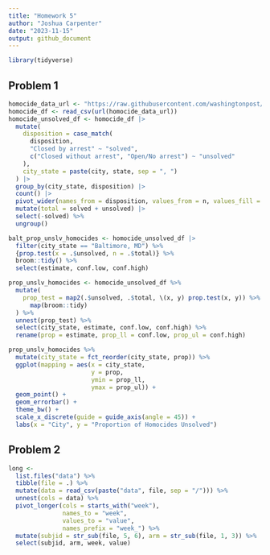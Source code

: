 ```yaml
---
title: "Homework 5"
author: "Joshua Carpenter"
date: "2023-11-15"
output: github_document
---
```


```r
library(tidyverse)
```

## Problem 1
```r
homocide_data_url <- "https://raw.githubusercontent.com/washingtonpost/data-homicides/master/homicide-data.csv"
homocide_df <- read_csv(url(homocide_data_url))
homocide_unsolved_df <- homocide_df |> 
  mutate(
    disposition = case_match(
      disposition,
      "Closed by arrest" ~ "solved",
      c("Closed without arrest", "Open/No arrest") ~ "unsolved"
    ), 
    city_state = paste(city, state, sep = ", ")
  ) |> 
  group_by(city_state, disposition) |> 
  count() |> 
  pivot_wider(names_from = disposition, values_from = n, values_fill = 0) |> 
  mutate(total = solved + unsolved) |> 
  select(-solved) %>%
  ungroup()

balt_prop_unslv_homocides <- homocide_unsolved_df |> 
  filter(city_state == "Baltimore, MD") %>% 
  {prop.test(x = .$unsolved, n = .$total)} %>%
  broom::tidy() %>%
  select(estimate, conf.low, conf.high)

prop_unslv_homocides <- homocide_unsolved_df %>%
  mutate(
    prop_test = map2(.$unsolved, .$total, \(x, y) prop.test(x, y)) %>%
      map(broom::tidy)
  ) %>%
  unnest(prop_test) %>%
  select(city_state, estimate, conf.low, conf.high) %>%
  rename(prop = estimate, prop_ll = conf.low, prop_ul = conf.high)

prop_unslv_homocides %>%
  mutate(city_state = fct_reorder(city_state, prop)) %>%
  ggplot(mapping = aes(x = city_state, 
                       y = prop, 
                       ymin = prop_ll, 
                       ymax = prop_ul)) +
  geom_point() +
  geom_errorbar() +
  theme_bw() +
  scale_x_discrete(guide = guide_axis(angle = 45)) +
  labs(x = "City", y = "Proportion of Homocides Unsolved")
```

## Problem 2
```r
long <- 
  list.files("data") %>%
  tibble(file = .) %>%
  mutate(data = read_csv(paste("data", file, sep = "/"))) %>%
  unnest(cols = data) %>%
  pivot_longer(cols = starts_with("week"), 
               names_to = "week", 
               values_to = "value",
               names_prefix = "week_") %>%
  mutate(subjid = str_sub(file, 5, 6), arm = str_sub(file, 1, 3)) %>%
  select(subjid, arm, week, value)
```

